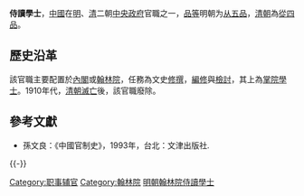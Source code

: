 '''侍讀學士'''，[[中國|中國]]在[[明朝|明]]、[[清朝|清]]二朝[[中央政府|中央政府]]官職之一，[[品等|品等]]明朝为[[从五品|从五品]]，[[清朝|清朝]]為[[從四品|從四品]]。

==歷史沿革==
該官職主要配置於[[內閣|內閣]]或[[翰林院|翰林院]]，任務為文史[[修撰|修撰]]，[[編修|編修]]與[[檢討|檢討]]，其上為[[掌院學士|掌院學士]]。1910年代，[[清朝滅亡|清朝滅亡]]後，該官職廢除。

== 參考文獻 ==
{{Reflist}}
{{ReflistH}}
* 孫文良：《中國官制史》，1993年，台北：文津出版社.
{{ReflistF}}
{{-}}
{{明朝中央官制}}
{{Government-official-hist-stub}}

[[Category:职事辅官|Category:职事辅官]]
[[Category:翰林院|Category:翰林院]]
[[Category:明朝翰林院侍讀學士|]]